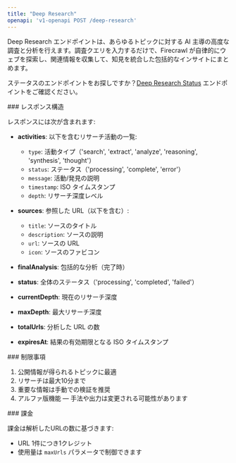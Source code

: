 ```yaml
---
title: "Deep Research"
openapi: 'v1-openapi POST /deep-research'
---
```


Deep Research エンドポイントは、あらゆるトピックに対する AI 主導の高度な調査と分析を行えます。調査クエリを入力するだけで、Firecrawl が自律的にウェブを探索し、関連情報を収集して、知見を統合した包括的なインサイトにまとめます。

ステータスのエンドポイントをお探しですか？[Deep Research Status](/ja/api-reference/endpoint/deep-research-get) エンドポイントをご確認ください。

<div id="response-structure">
  ### レスポンス構造
</div>

レスポンスには次が含まれます:

* **activities**: 以下を含むリサーチ活動の一覧:
  * `type`: 活動タイプ（&#39;search&#39;, &#39;extract&#39;, &#39;analyze&#39;, &#39;reasoning&#39;, &#39;synthesis&#39;, &#39;thought&#39;）
  * `status`: ステータス（&#39;processing&#39;, &#39;complete&#39;, &#39;error&#39;）
  * `message`: 活動/発見の説明
  * `timestamp`: ISO タイムスタンプ
  * `depth`: リサーチ深度レベル

* **sources**: 参照した URL（以下を含む）:
  * `title`: ソースのタイトル
  * `description`: ソースの説明
  * `url`: ソースの URL
  * `icon`: ソースのファビコン

* **finalAnalysis**: 包括的な分析（完了時）

* **status**: 全体のステータス（&#39;processing&#39;, &#39;completed&#39;, &#39;failed&#39;）

* **currentDepth**: 現在のリサーチ深度

* **maxDepth**: 最大リサーチ深度

* **totalUrls**: 分析した URL の数

* **expiresAt**: 結果の有効期限となる ISO タイムスタンプ

<div id="limitations">
  ### 制限事項
</div>

1. 公開情報が得られるトピックに最適
2. リサーチは最大10分まで
3. 重要な情報は手動での検証を推奨
4. アルファ版機能 — 手法や出力は変更される可能性があります

<div id="billing">
  ### 課金
</div>

課金は解析したURLの数に基づきます:

* URL 1件につき1クレジット
* 使用量は `maxUrls` パラメータで制御できます